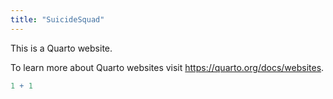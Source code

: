 ```yaml
---
title: "SuicideSquad"
---
```


This is a Quarto website.

To learn more about Quarto websites visit <https://quarto.org/docs/websites>.

```r
1 + 1
```
